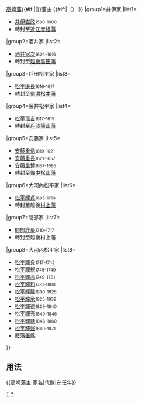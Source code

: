 {{Navbox
|bodyclass=hlist

|name=高崎藩主
|title={{#if:{{{1|}}}|{{{1|}}}|}}[[高崎藩]]{{#if:{{{2|}}}|{{{2|}}}|}}藩主 {{#if:{{{3|}}}|（{{{3|}}}）|}}
|group1=井伊家
|list1=
*[[井伊直政]]<small>1590-1600</small>
*轉封至[[近江國|近江]][[彦根藩]]
|group2=酒井家
|list2=
*[[酒井家次]]<small>1604-1616</small>
*轉封至[[越後國|越後]][[高田藩]]
|group3=戶田松平家
|list3=
*[[松平康長]]<small>1616-1617</small>
*轉封至[[信濃國|信濃]][[松本藩]]
|group4=藤井松平家
|list4=
*[[松平信吉]]<small>1617-1619</small>
*轉封至[[丹波國|丹波]][[篠山藩]]
|group5=安藤家
|list5=
*[[安藤重信]]<small>1619-1621</small>
*[[安藤重長]]<small>1621-1657</small>
*[[安藤重博]]<small>1657-1695</small>
*轉封至[[備中國|備中]][[備中松山藩|松山藩]]
|group6=大河內松平家
|list6=
*[[松平輝貞]]<small>1695-1710</small>
*轉封至越後[[村上藩]]
|group7=間部家
|list7=
*[[間部詮房]]<small>1710-1717</small>
*轉封至越後村上藩
|group8=大河內松平家
|list8=
*[[松平輝貞]]<small>1717-1745</small>
*[[松平輝規]]<small>1745-1749</small>
*[[松平輝高]]<small>1749-1781</small>
*[[松平輝和]]<small>1781-1800</small>
*[[松平輝延]]<small>1800-1825</small>
*[[松平輝承]]<small>1825-1839</small>
*[[松平輝德]]<small>1839-1840</small>
*[[松平輝充]]<small>1840-1846</small>
*[[松平輝聽]]<small>1846-1860</small>
*[[大河內輝聲|松平輝聲]]<small>1860-1871</small>
*[[廢藩置縣]]
}}<noinclude>

==用法==
<nowiki>{{高崎藩主|家名|代數|在任年}}</nowiki>
[[Category:歷代藩主模板|T]]
[[Category:高崎藩主|*]]
</noinclude>